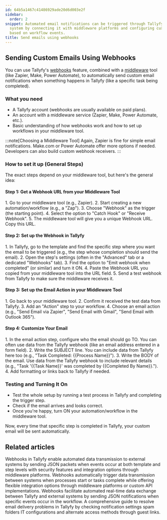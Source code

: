 ```yaml
---
id: 64b5a1467c41486929ade20d6d003e2f
sidebar:
  order: 2
snippet: Automated email notifications can be triggered through Tallyfy's webhook
  system by connecting it with middleware platforms and configuring custom email content
  based on workflow events.
title: Send emails using webhooks
---
```



## Sending Custom Emails Using Webhooks

You can use Tallyfy's [webhooks](/products/pro/integrations/webhooks/) feature, combined with a [middleware](/products/pro/integrations/middleware/) tool (like Zapier, Make, Power Automate), to automatically send custom email notifications when something happens in Tallyfy (like a specific task being completed).

### What you need

- A Tallyfy account (webhooks are usually available on paid plans).
- An account with a middleware service (Zapier, Make, Power Automate, etc.).
- Basic understanding of how webhooks work and how to set up workflows in your middleware tool.

:::note[Choosing a Middleware Tool]
Again, Zapier is fine for simple email notifications. Make.com or Power Automate offer more options if needed. Developers can also build custom webhook receivers.
:::

### How to set it up (General Steps)

The exact steps depend on your middleware tool, but here's the general idea:

#### Step 1: Get a Webhook URL from your Middleware Tool

<Steps>
1. Go to your middleware tool (e.g., Zapier).
2. Start creating a new automation/workflow (e.g., a "Zap").
3. Choose "Webhook" as the trigger (the starting point).
4. Select the option to "Catch Hook" or "Receive Webhook".
5. The middleware tool will give you a unique Webhook URL. Copy this URL.
</Steps>

#### Step 2: Set up the Webhook in Tallyfy

<Steps>
1. In Tallyfy, go to the template and find the specific step where you want the email to be triggered (e.g., the step whose completion should send the email).
2. Open the step's settings (often in the "Advanced" tab or a dedicated "Webhooks" tab).
3. Find the option to "Emit webhook when completed" (or similar) and turn it ON.
4. Paste the Webhook URL you copied from your middleware tool into the URL field.
5. Send a test webhook from Tallyfy to make sure the middleware receives it.
</Steps>

#### Step 3: Set up the Email Action in your Middleware Tool

<Steps>
1. Go back to your middleware tool.
2. Confirm it received the test data from Tallyfy.
3. Add an "Action" step to your workflow.
4. Choose an email action (e.g., "Send Email via Zapier", "Send Email with Gmail", "Send Email with Outlook 365").
</Steps>

#### Step 4: Customize Your Email

<Steps>
1. In the email action step, configure who the email should go TO. You can often use data from the Tallyfy webhook (like an email address entered in a form field).
2. Write the SUBJECT line. You can include data from Tallyfy here too (e.g., "Task Completed: {{Process Name}}").
3. Write the BODY of the email. Use data from the Tallyfy webhook to include relevant details (e.g., "Task '{{Task Name}}' was completed by {{Completed By Name}}.").
4. Add formatting or links back to Tallyfy if needed.
</Steps>

### Testing and Turning It On

- Test the whole setup by running a test process in Tallyfy and completing the trigger step.
- Check if the email arrives and looks correct.
- Once you're happy, turn ON your automation/workflow in the middleware tool.

Now, every time that specific step is completed in Tallyfy, your custom email will be sent automatically.


## Related articles
<CardGrid>
<LinkTitleCard header="<b>Webhooks > Details about webhooks</b>" href="/products/pro/integrations/webhooks/how-to-set-up-webhooks-in-tallyfy/" > Webhooks in Tallyfy enable automated data transmission to external systems by sending JSON packets when events occur at both template and step levels with security features and integration options through middleware platforms. </LinkTitleCard>
<LinkTitleCard header="<b>Webhooks > Webhook scenarios</b>" href="/products/pro/integrations/webhooks/how-can-i-use-tallyfys-webhooks-feature/" > Webhooks automatically trigger data transmission between systems when processes start or tasks complete while offering flexible integration options through middleware platforms or custom API implementations. </LinkTitleCard>
<LinkTitleCard header="<b>Integrations > Webhooks</b>" href="/products/pro/integrations/webhooks/" > Webhooks facilitate automated real-time data exchange between Tallyfy and external systems by sending JSON notifications when specific events occur in the workflow. </LinkTitleCard>
<LinkTitleCard header="<b>Support > Not receiving emails from Tallyfy</b>" href="/products/pro/miscellaneous/support/not-receiving-emails-from-tallyfy-how-to-troubleshoot/" > A comprehensive guide to resolve email delivery problems in Tallyfy by checking notification settings spam folders IT configurations and alternate access methods through guest links. </LinkTitleCard>
</CardGrid>